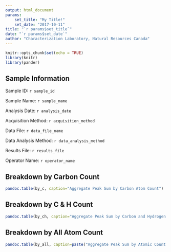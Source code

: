 ```yaml
---
output: html_document
params: 
    set_title: "My Title!"
    set_date: "2017-10-11"
title: "`r params$set_title`"
date: "`r params$set_date`"
author: "Characterization Laboratory, Natural Resources Canada"
---
```


```r
knitr::opts_chunk$set(echo = TRUE)
library(knitr)
library(pander)
```
 
## Sample Information
Sample ID: `r sample_id`

Sample Name: `r sample_name`

Analysis Date: `r analysis_date`

Acquisition Method: `r acquisition_method`

Data File: `r data_file_name`

Data Analysis Method: `r data_analysis_method`

Results File: `r results_file`

Operator Name: `r operator_name`


## Breakdown by Carbon Count
```r
pandoc.table(by_c, caption="Aggregate Peak Sum by Carbon Atom Count")
```

## Breakdown by C & H Count
```r
pandoc.table(by_ch, caption="Aggregate Peak Sum by Carbon and Hydrogen Count")
```

## Breakdown by All Atom Count
```r
pandoc.table(by_all, caption=paste("Aggregate Peak Sum by Atomic Count for", paste(element_list, collapse = ", ")))
```

